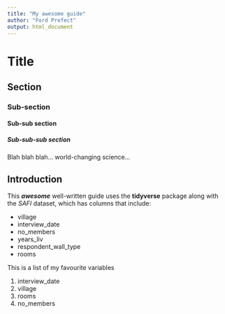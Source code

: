 ```yaml
---
title: "My awesome guide"
author: "Ford Prefect"
output: html_document
---
```


# Title
## Section
### Sub-section
#### Sub-sub section
##### Sub-sub-sub section

Blah blah blah... world-changing science...

## Introduction

This ***awesome*** well-written guide uses the **tidyverse** package along with the *SAFI*
dataset, which has columns that include:

- village
- interview_date
- no_members
- years_liv
- respondent_wall_type
- rooms

This is a list of my favourite variables

1. interview_date
2. village
3. rooms
4. no_members

